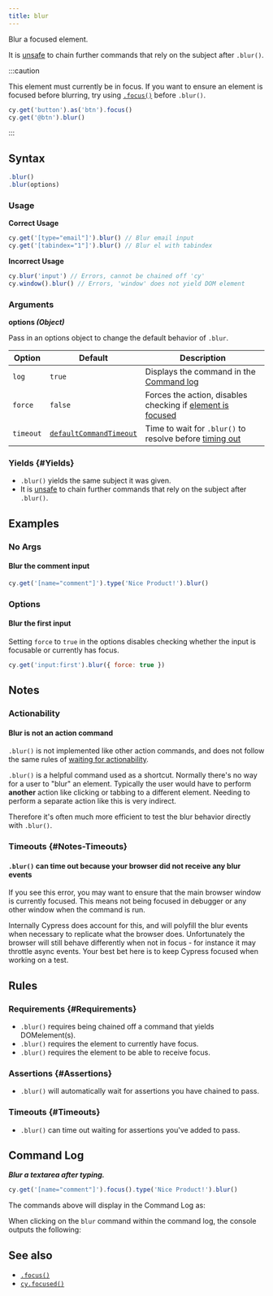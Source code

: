 ```yaml
---
title: blur
---
```


Blur a focused element.

It is [unsafe](/app/core-concepts/retry-ability#Only-queries-are-retried) to
chain further commands that rely on the subject after `.blur()`.

:::caution

This element must currently be in focus. If you want to ensure an element is
focused before blurring, try using [`.focus()`](/api/commands/focus) before
`.blur()`.

```javascript
cy.get('button').as('btn').focus()
cy.get('@btn').blur()
```

:::

## Syntax

```javascript
.blur()
.blur(options)
```

### Usage

<Icon name="check-circle" color="green" /> **Correct Usage**

```javascript
cy.get('[type="email"]').blur() // Blur email input
cy.get('[tabindex="1"]').blur() // Blur el with tabindex
```

<Icon name="exclamation-triangle" color="red" /> **Incorrect Usage**

```javascript
cy.blur('input') // Errors, cannot be chained off 'cy'
cy.window().blur() // Errors, 'window' does not yield DOM element
```

### Arguments

<Icon name="angle-right" /> **options _(Object)_**

Pass in an options object to change the default behavior of `.blur`.

| Option    | Default                                                           | Description                                                                           |
| --------- | ----------------------------------------------------------------- | ------------------------------------------------------------------------------------- |
| `log`     | `true`                                                            | Displays the command in the [Command log](/app/core-concepts/open-mode#Command-Log) |
| `force`   | `false`                                                           | Forces the action, disables checking if [element is focused](#Requirements)           |
| `timeout` | [`defaultCommandTimeout`](/app/references/configuration#Timeouts) | Time to wait for `.blur()` to resolve before [timing out](#Timeouts)                  |

### Yields [<Icon name="question-circle"/>](/app/core-concepts/introduction-to-cypress#Subject-Management) {#Yields}

- `.blur()` yields the same subject it was given.
- It is [unsafe](/app/core-concepts/retry-ability#Only-queries-are-retried)
  to chain further commands that rely on the subject after `.blur()`.

## Examples

### No Args

#### Blur the comment input

```javascript
cy.get('[name="comment"]').type('Nice Product!').blur()
```

### Options

#### Blur the first input

Setting `force` to `true` in the options disables checking whether the input is
focusable or currently has focus.

```javascript
cy.get('input:first').blur({ force: true })
```

## Notes

### Actionability

#### Blur is not an action command

`.blur()` is not implemented like other action commands, and does not follow the
same rules of
[waiting for actionability](/app/core-concepts/interacting-with-elements).

`.blur()` is a helpful command used as a shortcut. Normally there's no way for a
user to "blur" an element. Typically the user would have to perform **another**
action like clicking or tabbing to a different element. Needing to perform a
separate action like this is very indirect.

Therefore it's often much more efficient to test the blur behavior directly with
`.blur()`.

### Timeouts {#Notes-Timeouts}

#### `.blur()` can time out because your browser did not receive any blur events

If you see this error, you may want to ensure that the main browser window is
currently focused. This means not being focused in debugger or any other window
when the command is run.

Internally Cypress does account for this, and will polyfill the blur events when
necessary to replicate what the browser does. Unfortunately the browser will
still behave differently when not in focus - for instance it may throttle async
events. Your best bet here is to keep Cypress focused when working on a test.

## Rules

### Requirements [<Icon name="question-circle"/>](/app/core-concepts/introduction-to-cypress#Chains-of-Commands) {#Requirements}

- `.blur()` requires being chained off a command that yields DOMelement(s).
- `.blur()` requires the element to currently have focus.
- `.blur()` requires the element to be able to receive focus.

### Assertions [<Icon name="question-circle"/>](/app/core-concepts/introduction-to-cypress#Assertions) {#Assertions}

- `.blur()` will automatically wait for assertions you have chained to pass.

### Timeouts [<Icon name="question-circle"/>](/app/core-concepts/introduction-to-cypress#Timeouts) {#Timeouts}

- `.blur()` can time out waiting for assertions you've added to pass.

## Command Log

**_Blur a textarea after typing._**

```javascript
cy.get('[name="comment"]').focus().type('Nice Product!').blur()
```

The commands above will display in the Command Log as:

<DocsImage
  src="/img/api/blur/blur-input-command-log.png"
  alt="command log for blur"
/>

When clicking on the `blur` command within the command log, the console outputs
the following:

<DocsImage
  src="/img/api/blur/console-showing-blur-command.png"
  alt="console.log for blur"
/>

## See also

- [`.focus()`](/api/commands/focus)
- [`cy.focused()`](/api/commands/focused)
